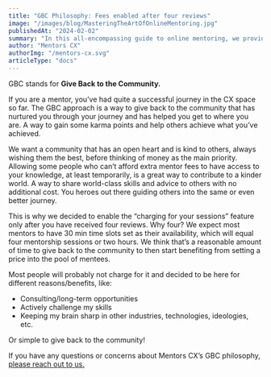 ```yaml
---
title: "GBC Philosophy: Fees enabled after four reviews"
image: "/images/blog/MasteringTheArtOfOnlineMentoring.jpg"
publishedAt: "2024-02-02"
summary: "In this all-encompassing guide to online mentoring, we provide tips (for both mentors and mentees) to ensure a successful virtual mentoring experience."
author: "Mentors CX"
authorImg: "/mentors-cx.svg"
articleType: "docs"
---
```


GBC stands for **Give Back to the Community.**

If you are a mentor, you’ve had quite a successful journey in the CX space so far. The GBC approach is a way to give back to the community that has nurtured you through your journey and has helped you get to where you are. A way to gain some karma points and help others achieve what you’ve achieved.

We want a community that has an open heart and is kind to others, always wishing them the best, before thinking of money as the main priority. Allowing some people who can’t afford extra mentor fees to have access to your knowledge, at least temporarily, is a great way to contribute to a kinder world. A way to share world-class skills and advice to others with no additional cost. You heroes out there guiding others into the same or even better journey.

This is why we decided to enable the “charging for your sessions” feature only after you have received four reviews. Why four? We expect most mentors to have 30 min time slots set as their availability, which will equal four mentorship sessions or two hours. We think that’s a reasonable amount of time to give back to the community to then start benefiting from setting a price into the pool of mentees.

Most people will probably not charge for it and decided to be here for different reasons/benefits, like:

- Consulting/long-term opportunities
- Actively challenge my skills
- Keeping my brain sharp in other industries, technologies, ideologies, etc.

Or simple to give back to the community!

If you have any questions or concerns about Mentors CX’s GBC philosophy,
[please reach out to us.](https://mentorscx.com/support)
